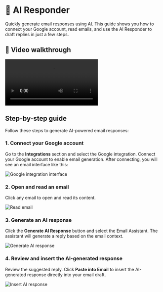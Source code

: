 # 🤖 AI Responder

Quickly generate email responses using AI. This guide shows you how to connect your Google account, read emails, and use the AI Responder to draft replies in just a few steps.

## 🎥 Video walkthrough

<div class="card-video">
  <video src="https://storage.googleapis.com/helpsessionvideos/Contactswing/Videos/GE.mp4" autoplay playsinline controls title="AI Responder walkthrough"></video>
</div>

## Step-by-step guide

Follow these steps to generate AI-powered email responses:

### 1. Connect your Google account

Go to the **Integrations** section and select the Google integration. Connect your Google account to enable email generation. After connecting, you will see an email interface like this:

<img src="https://storage.googleapis.com/helpsessionvideos/Contactswing/images/gen1.jpg" alt="Google integration interface" />

### 2. Open and read an email

Click any email to open and read its content.

<img src="https://storage.googleapis.com/helpsessionvideos/Contactswing/images/gen2.jpg" alt="Read email" />

### 3. Generate an AI response

Click the **Generate AI Response** button and select the Email Assistant. The assistant will generate a reply based on the email context.

<img src="https://storage.googleapis.com/helpsessionvideos/Contactswing/images/gen3.jpg" alt="Generate AI response" />

### 4. Review and insert the AI-generated response

Review the suggested reply. Click **Paste into Email** to insert the AI-generated response directly into your email draft.

<img src="https://storage.googleapis.com/helpsessionvideos/Contactswing/images/gen4.jpg" alt="Insert AI response" />

